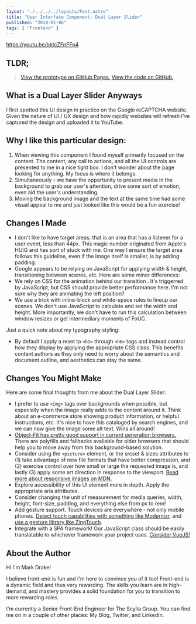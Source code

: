 ```yaml
---
layout: "./../../../layouts/Post.astro"
title: "User Interface Component: Dual Layer Slider"
published: "2018-01-06"
tags: [ "Frontend" ]
---
```


https://youtu.be/bktcZFpFFp4

## TLDR;

> [View the prototype on GitHub Pages.](https://markadrake.github.io/web-ui-sequenced-content/src/dual-layer-slider/dual-layer-slider.html)
> [View the code on GitHub.](https://github.com/markadrake/web-ui-sequenced-content)

## What is a Dual Layer Slider Anyways

I first spotted this UI design in practice on the Google reCAPTCHA website. Given the nature of UI / UX design and how rapidly websites will refresh I've captured the design and uploaded it to YouTube.

## Why I like this particular design:

1. When viewing this component I found myself primarily focused on the content. The content, any call to actions, and all the UI controls are presented to me in a nice tight box. I don't wonder about the page looking for anything. My focus is where it belongs.
1. Simultaneously - we have the opportunity to present media in the background to grab our user's attention, drive some sort of emotion, even aid the user's understanding.
1. Moving the background image and the text at the same time had some visual appeal to me and just looked like this would be a fun exercise!

## Changes I Made

- I don't like to have target areas, that is an area that has a listener for a user event, less than 44px. This magic number originated from Apple's HUIG and has sort of stuck with me. One way I ensure the target area follows this guideline, even if the image itself is smaller, is by adding padding.
- Google appears to be relying on JavaScript for applying width & height, transitioning between scenes, etc. Here are some minor differences:
- We rely on CSS for the animation behind our transition . It's triggerred by JavaScript, but CSS should provide better performance here. I'm not sure why they are animating the left position?
- We use a trick with inline-block and white-space rules to lineup our scenes. We don't use JavaScript to calculate and set the width and height. More importantly, we don't have to run this calculation between window resizes or get intermediary moments of FoUC.

Just a quick note about my typography styling:

- By default I apply a reset to `<h1>` through `<h6>` tags and instead control how they display by applying the appropriate CSS class. This benefits content authors as they only need to worry about the semantics and document outline, and aesthetics can stay the same.

## Changes You Might Make

Here are some final thoughts from me about the Dual Layer Slider:

- I prefer to use `<img>` tags over backgrounds when possible, but especially when the image really adds to the content around it. Think about an e-commerce store showing product information, or helpful instructions, etc. It's nice to have this cataloged by search engines, and we can now give the image some alt text. Wins all around!
- [Object-Fit has pretty good support in current generation browsers.](https://caniuse.com/#feat=object-fit) There are polyfills and fallbacks available for older browsers that should help you to move away from this background-based solution.
- Consider using the `<picture>` element, or the srcset & sizes attributes to (1) take advantage of new file formats that have better compression, and (2) exercise control over how small or large the requested image is, and lastly (3) apply some art direction in response to the viewport. [Read more about responsive images on MDN.](https://developer.mozilla.org/en-US/docs/Learn/HTML/Multimedia_and_embedding/Responsive_images)
- Explore accessibility of this UI element more in depth. Apply the appropriate aria attributes.
- Consider changing the unit of measurement for media queries, width, height, font-size, padding, and everything else from px to rem!
- Add gesture support. Touch devices are everywhere - not only mobile phones. [Detect touch capabilities with something like Modernizr](https://modernizr.com/), and [use a gesture library like ZingTouch](http://zingchart.github.io/zingtouch/).
- Integrate with a SPA framework! Our JavaScript class should be easily translatable to whichever framework your project uses. [Consider VueJS!](https://vuejs.org/)

## About the Author

Hi I'm Mark Drake!

I believe front-end is fun and I'm here to convince you of it too! Front-end is a dynamic field and thus very rewarding. The skills you learn are in high-demand, and mastery provides a solid foundation for you to transition to more rewarding roles.

I'm currently a Senior Front-End Engineer for The Scylla Group. You can find me on in a couple of other places: My Blog, Twitter, and LinkedIn.
